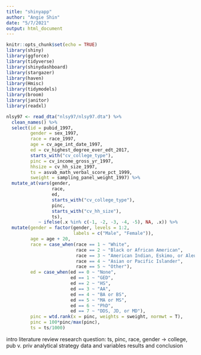 ```yaml
---
title: "shinyapp"
author: "Angie Shin"
date: "5/7/2021"
output: html_document
---
```


```r
knitr::opts_chunk$set(echo = TRUE)
library(shiny)
library(ggforce)
library(tidyverse)
library(shinydashboard)
library(stargazer)
library(haven)
library(Hmisc)
library(tidymodels)
library(broom)
library(janitor)
library(readxl)

nlsy97 <- read_dta("nlsy97/nlsy97.dta") %>%
  clean_names() %>% 
  select(id = pubid_1997, 
         gender = sex_1997, 
         race = race_1997, 
         age = cv_age_int_date_1997, 
         ed = cv_highest_degree_ever_edt_2017, 
         starts_with("cv_college_type"),
         pinc = cv_income_gross_yr_1997, 
         hhsize = cv_hh_size_1997,
         ts = asvab_math_verbal_score_pct_1999,
         sweight = sampling_panel_weight_1997) %>% 
  mutate_at(vars(gender, 
                 race, 
                 ed,
                 starts_with("cv_college_type"),
                 pinc, 
                 starts_with("cv_hh_size"), 
                 ts),
            ~ ifelse(.x %in% c(-1, -2, -3, -4, -5), NA, .x)) %>%
  mutate(gender = factor(gender, levels = 1:2, 
                         labels = c("Male", "Female")),
         age = age + 20,
         race = case_when(race == 1 ~ "White",
                          race == 2 ~ "Black or African American",
                          race == 3 ~ "American Indian, Eskimo, or Aleut",
                          race == 4 ~ "Asian or Pacific Islander",
                          race == 5 ~ "Other"),
         ed = case_when(ed == 0 ~ "None",
                        ed == 1 ~ "GED",
                        ed == 2 ~ "HS",
                        ed == 3 ~ "AA",
                        ed == 4 ~ "BA or BS",
                        ed == 5 ~ "MA or MS",
                        ed == 6 ~ "PhD",
                        ed == 7 ~ "DDS, JD, or MD"),
         pinc = wtd.rank(x = pinc, weights = sweight, normwt = T),
         pinc = 100*pinc/max(pinc),
         ts = ts/1000)
```

intro
literature review
research question: ts, pinc, race, gender -> college, pub v. priv
analytical strategy
data and variables
results and conclusion

```r

```